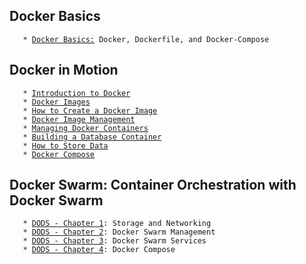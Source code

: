 == Docker Basics ==

    * [[Docker Basics:]] Docker, Dockerfile, and Docker-Compose

== Docker in Motion ==

    * [[Introduction to Docker]]
    * [[Docker Images]]
    * [[How to Create a Docker Image]]
    * [[Docker Image Management]]
    * [[Managing Docker Containers]]
    * [[Building a Database Container]]
    * [[How to Store Data]]
    * [[Docker Compose]]

== Docker Swarm: Container Orchestration with Docker Swarm ==

    * [[DODS - Chapter 1]]: Storage and Networking
    * [[DODS - Chapter 2]]: Docker Swarm Management
    * [[DODS - Chapter 3]]: Docker Swarm Services
    * [[DODS - Chapter 4]]: Docker Compose
